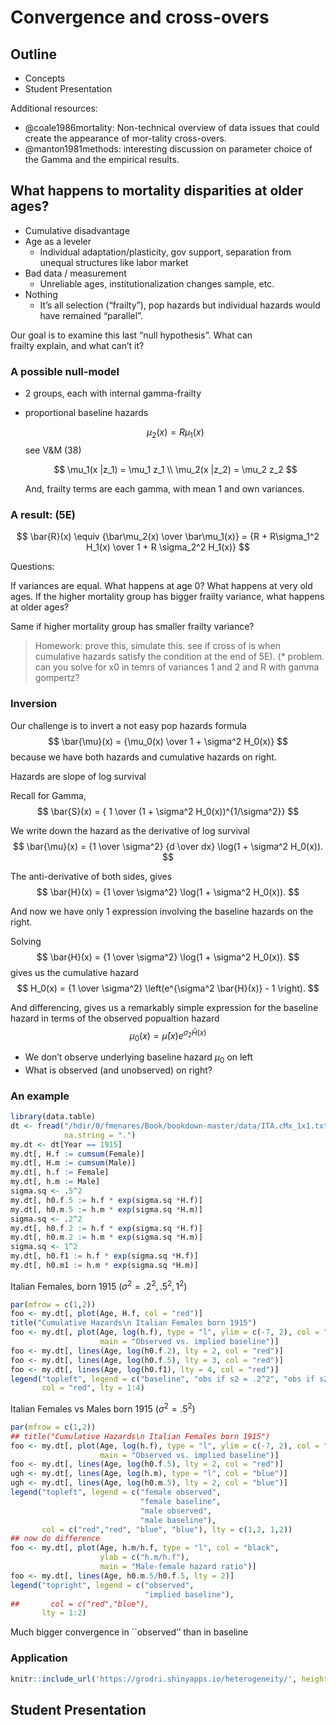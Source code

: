 # Convergence and cross-overs

## Outline
- Concepts
- Student Presentation

Additional resources:   

  - @coale1986mortality: Non-technical overview of data issues that could create the appearance of mor-tality cross-overs.  
  - @manton1981methods: interesting discussion on parameter choice of the Gamma and the empirical results.  


## What happens to mortality disparities at older ages?
  
  - Cumulative disadvantage
  - Age as a leveler
    - Individual adaptation/plasticity, gov support, separation from
    unequal structures like labor market
  - Bad data / measurement
    - Unreliable ages, institutionalization changes sample, etc.

  - Nothing
    - It's all selection ("frailty"), pop hazards but
    individual hazards would have remained "parallel".

Our goal is to examine this last "null hypothesis". What can  
  frailty explain, and what can't it?
  
### A possible null-model

- 2 groups, each with internal gamma-frailty
- proportional baseline hazards

  $$
  \mu_2(x) =  R \mu_1(x)
  $$
see V&M (38)

  $$
  \mu_1(x |z_1) = \mu_1 z_1 \\ \mu_2(x |z_2) = \mu_2 z_2  
  $$

  And, frailty terms are each gamma, with mean 1 and own variances.

### A result: \vr (5E)

  $$
  \bar{R}(x) \equiv {\bar\mu_2(x) \over \bar\mu_1(x)} =
  {R + R\sigma_1^2 H_1(x) \over 1 + R \sigma_2^2 H_1(x)}
  $$
  
  Questions:
  
  \item If variances are equal. What happens at age 0? What happens
    at very old ages.
  \item If the higher mortality group has bigger frailty variance, what
    happens at older ages?
  \item Same if  higher mortality group has smaller frailty
    variance?
  

> Homework: prove this, simulate this. see if cross of is when
  cumulative hazards satisfy the condition at the end of 5E). (*
  problem. can you solve for x0 in temrs of variances 1 and 2 and R
with gamma gompertz?

### Inversion

Our challenge is to invert a not easy pop hazards formula
$$
\bar{\mu}(x) = {\mu_0(x) \over 1 + \sigma^2 H_0(x)}
$$
because we have both hazards and cumulative hazards on right.

Hazards are slope of log survival

Recall for Gamma,
$$
\bar{S}(x) = { 1 \over (1 + \sigma^2 H_0(x))^{1/\sigma^2}}
$$

We write down the hazard as the derivative of log survival
$$
\bar{\mu}(x)  = {1 \over \sigma^2} {d \over dx} \log(1 + \sigma^2 H_0(x)).
$$

The anti-derivative of both sides, gives
$$
\bar{H}(x) = {1 \over \sigma^2} \log(1 + \sigma^2 H_0(x)).
$$

And now we have only 1 expression involving the baseline hazards on
the right. 


Solving 
$$
\bar{H}(x) = {1 \over \sigma^2} \log(1 + \sigma^2 H_0(x)).
$$
gives us the cumulative hazard
$$
H_0(x) = {1 \over \sigma^2} \left(e^{\sigma^2 \bar{H}(x)} - 1 \right).
$$

And differencing, gives us a remarkably simple expression for the
baseline hazard in terms of the observed popualtion hazard
$$
\mu_0(x) = \bar\mu(x) e^{\sigma_2 \bar{H}(x)}
$$

- We don't observe underlying baseline hazard $\mu_0$ on left
- What is observed (and unobserved) on right?


### An example

```r
library(data.table)
dt <- fread("/hdir/0/fmenares/Book/bookdown-master/data/ITA.cMx_1x1.txt",
            na.string = ".")
my.dt <- dt[Year == 1915]
my.dt[, H.f := cumsum(Female)]
my.dt[, H.m := cumsum(Male)]
my.dt[, h.f := Female]
my.dt[, h.m := Male]
sigma.sq <- .5^2
my.dt[, h0.f.5 := h.f * exp(sigma.sq *H.f)]
my.dt[, h0.m.5 := h.m * exp(sigma.sq *H.m)]
sigma.sq <- .2^2
my.dt[, h0.f.2 := h.f * exp(sigma.sq *H.f)]
my.dt[, h0.m.2 := h.m * exp(sigma.sq *H.m)]
sigma.sq <- 1^2
my.dt[, h0.f1 := h.f * exp(sigma.sq *H.f)]
my.dt[, h0.m1 := h.m * exp(sigma.sq *H.m)]
```


Italian Females, born 1915 ($\sigma^2 = .2^2, .5^2, 1^2$)

```r
par(mfrow = c(1,2))
foo <- my.dt[, plot(Age, H.f, col = "red")]
title("Cumulative Hazards\n Italian Females born 1915")
foo <- my.dt[, plot(Age, log(h.f), type = "l", ylim = c(-7, 2), col = "red",
                    main = "Observed vs. implied baseline")]
foo <- my.dt[, lines(Age, log(h0.f.2), lty = 2, col = "red")]
foo <- my.dt[, lines(Age, log(h0.f.5), lty = 3, col = "red")]
foo <- my.dt[, lines(Age, log(h0.f1), lty = 4, col = "red")]
legend("topleft", legend = c("baseline", "obs if s2 = .2^2", "obs if s2 = .5^2", "obs if s2 = 1^2"),
       col = "red", lty = 1:4)
```



Italian Females vs Males born 1915 ($\sigma^2 = .5^2$)
```r
par(mfrow = c(1,2))
## title("Cumulative Hazards\n Italian Females born 1915")
foo <- my.dt[, plot(Age, log(h.f), type = "l", ylim = c(-7, 2), col = "red",
                    main = "Observed vs. implied baseline")]
foo <- my.dt[, lines(Age, log(h0.f.5), lty = 2, col = "red")]
ugh <- my.dt[, lines(Age, log(h.m), type = "l", col = "blue")]
ugh <- my.dt[, lines(Age, log(h0.m.5), lty = 2, col = "blue")]
legend("topleft", legend = c("female observed",
                             "female baseline",
                             "male observed",
                             "male baseline"),
       col = c("red","red", "blue", "blue"), lty = c(1,2, 1,2))
## now do difference
foo <- my.dt[, plot(Age, h.m/h.f, type = "l", col = "black",
                    ylab = c("h.m/h.f"),
                    main = "Male-female hazard ratio")]
foo <- my.dt[, lines(Age, h0.m.5/h0.f.5, lty = 2)]
legend("topright", legend = c("observed",
                              "implied baseline"),
##       col = c("red","blue"),
       lty = 1:2)
```

Much bigger convergence in ``observed'' than in baseline

### Application

```r
knitr::include_url('https://grodri.shinyapps.io/heterogeneity/', height = '600px')
```

## Student Presentation
  